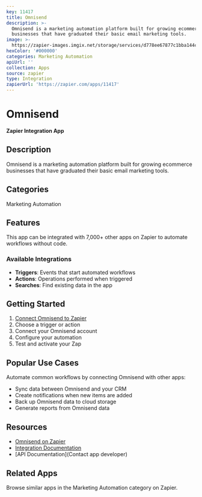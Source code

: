 ```yaml
---
key: 11417
title: Omnisend
description: >-
  Omnisend is a marketing automation platform built for growing ecommerce
  businesses that have graduated their basic email marketing tools.
image: >-
  https://zapier-images.imgix.net/storage/services/d778ee67877c1bba144c2b1ef8153df3.png?auto=format%2Ccompress&ixlib=python-3.0.0&q=50
hexColor: '#000000'
categories: Marketing Automation
apiUrl: ''
collection: Apps
source: zapier
type: Integration
zapierUrl: 'https://zapier.com/apps/11417'
---
```

# Omnisend

**Zapier Integration App**

## Description

Omnisend is a marketing automation platform built for growing ecommerce businesses that have graduated their basic email marketing tools.

## Categories

Marketing Automation

## Features

This app can be integrated with 7,000+ other apps on Zapier to automate workflows without code.

### Available Integrations

- **Triggers**: Events that start automated workflows
- **Actions**: Operations performed when triggered
- **Searches**: Find existing data in the app

## Getting Started

1. [Connect Omnisend to Zapier](https://zapier.com/apps/11417)
2. Choose a trigger or action
3. Connect your Omnisend account
4. Configure your automation
5. Test and activate your Zap

## Popular Use Cases

Automate common workflows by connecting Omnisend with other apps:

- Sync data between Omnisend and your CRM
- Create notifications when new items are added
- Back up Omnisend data to cloud storage
- Generate reports from Omnisend data

## Resources

- [Omnisend on Zapier](https://zapier.com/apps/11417)
- [Integration Documentation](https://zapier.com/apps/11417/integrations)
- [API Documentation](Contact app developer)

## Related Apps

Browse similar apps in the Marketing Automation category on Zapier.
